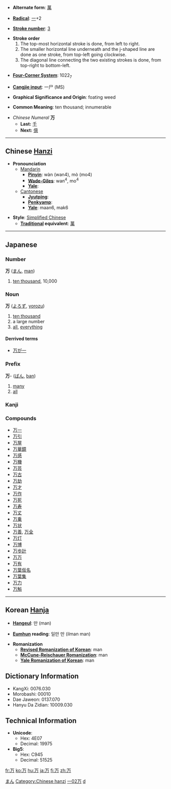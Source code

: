 * '''Alternate form''': [[萬]]

* '''[[Wiktionary:Chinese radical index| Radical]]''': [[Wiktionary:Chinese radical index 一|一]]+2

* '''[[Wiktionary:Chinese total strokes index|Stroke number]]''': [[Wiktionary:Chinese total strokes index 3|3]]

*'''Stroke order'''
*# The top-most horizontal stroke is done, from left to right.
*# The smaller horizontal line underneath and the j-shaped line are done as one stroke, from top-left going clockwise.
*# The diagonal line connecting the two existing strokes is done, from top-right to bottom-left.

* '''[[Wiktionary:Chinese four corner index|Four-Corner System]]''': 1022<sub>7</sub>

* '''[[Wiktionary:Chinese Cangjie index|Cangjie input]]''': 一尸 (MS)

* '''Graphical Significance and Origin''': foating weed

* '''Common Meaning''': ten thousand; innumerable

*''Chinese Numeral'' '''万'''
**'''Last:''' [[千]]
**'''Next:''' [[億]]

----

== Chinese [[Hanzi]] ==

*'''Pronounciation '''
**[[Mandarin]]
***'''[[Pinyin]]''': wàn (wan4), mò (mo4)
***'''[[Wade-Giles]]''': wan<sup>4</sup>, mo<sup>4</sup>
***'''[[Yale]]''': 
**[[Cantonese]]
***'''[[Jyutping]]''': 
***'''[[Penkyamp]]''': 
***'''[[Yale]]''': maan6, mak6

*'''Style''': [[Simplified Chinese]]
**'''[[traditional Chinese|Traditional]] equivalent''': [[萬]]


----

== Japanese ==
[[Category:Japanese language|まん]]
===Number===
'''万''' ([[まん]], [[man]])
#[[ten thousand]], 10,000


===Noun===
'''万''' ([[よろず]], [[yorozu]])
# [[ten thousand]]
# a large number
# [[all]], [[everything]]
====Derrived terms====
*[[万が一]]


===Prefix===
'''万'''- ([[ばん]], [[ban]])
# [[many]]
# [[all]]


===Kanji===
{{kanji|[[まん]] ([[man]]), [[ばん]] ([[ban]])|[[よろず]] ([[yorozu]])}}
===Compounds===
*[[万一]]
*[[万引]]
*[[万屋]]
*[[万華鏡]]
*[[万感]]
*[[万機]]
*[[万芸]]
*[[万古]]
*[[万劫]]
*[[万才]]
*[[万作]]
*[[万死]]
*[[万寿]]
*[[万丈]]
*[[万乗]]
*[[万状]]
*[[万善]], [[万全]]
*[[万灯]]
*[[万博]]
*[[万歩計]]
*[[万万]]
*[[万有]]
*[[万葉仮名]]
*[[万葉集]]
*[[万力]]
*[[万斛]]



----

== Korean [[Hanja]] ==

* '''[[Hangeul]]''': 만 (man)

* '''[[Eumhun]] reading''': 일만 만 (ilman man)

* '''Romanization'''
** '''[[Revised Romanization of Korean]]''': man
** '''[[McCune-Reischauer Romanization]]''': man
** '''[[Yale Romanization of Korean]]''': man



== Dictionary Information ==

* KangXi: 0076.030
* Morobashi: 00010
* Dae Jaweon: 0137.070
* Hanyu Da Zidian: 10009.030

== Technical Information ==

* '''Unicode''':
** Hex: 4E07
** Decimal: 19975
* '''Big5''':
** Hex: C945
** Decimal: 51525

[[Category:Chinese hanzi]]
[[Category:Japanese kanji|一02万]]
[[Category:Japanese numbers| d]]

[[fr:万]]
[[ko:万]]
[[hu:万]]
[[ja:万]]
[[fi:万]]
[[zh:万]]